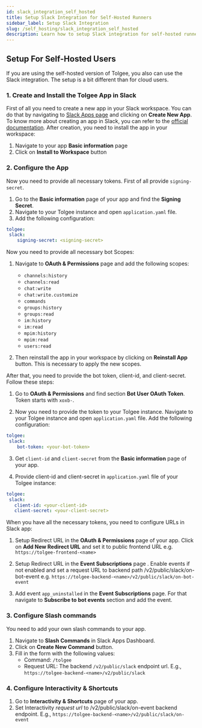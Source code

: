 ```yaml
---
id: slack_integration_self_hosted
title: Setup Slack Integration for Self-Hosted Runners
sidebar_label: Setup Slack Integration
slug: /self_hosting/slack_integration_self_hosted
description: Learn how to setup Slack integration for self-hosted runners
---
```



## Setup For Self-Hosted Users

If you are using the self-hosted version of Tolgee, you also can use the Slack integration. The setup is a bit different than for cloud users.

### 1. Create and Install the Tolgee App in Slack

First of all you need to create a new app in your Slack workspace. You can do that by navigating to [Slack Apps page](https://api.slack.com/apps)
and clicking on **Create New App**. To know more about creating an app in Slack, you can refer to the [official documentation](https://api.slack.com/quickstart).
After creation, you need to install the app in your workspace:

1. Navigate to your app **Basic information** page
2. Click on **Install to Workspace** button

<ScreenshotWrapper src="/img/docs/platform/slack_integration/install_self_host.png" />


### 2. Configure the App

Now you need to provide all necessary tokens. First of all provide `signing-secret`.

1. Go to the **Basic information** page of your app and find the **Signing Secret**.
2. Navigate to your Tolgee instance and open `application.yaml` file.
3. Add the following configuration:
```yaml
tolgee:
 slack:
    signing-secret: <signing-secret>
```

Now you need to provide all necessary bot Scopes:

1. Navigate to **OAuth & Permissions** page and add the following scopes:
   - `channels:history`
   - `channels:read`
   - `chat:write`
   - `chat:write.customize`
   - `commands`
   - `groups:history`
   - `groups:read`
   - `im:history`
   - `im:read`
   - `mpim:history`
   - `mpim:read`
   - `users:read`

2. Then reinstall the app in your workspace by clicking on **Reinstall App** button. This is necessary to apply the new scopes.

After that, you need to provide the bot token, client-id, and client-secret. Follow these steps:

1. Go to **OAuth & Permissions** and find section **Bot User OAuth Token**. Token starts with `xoxb-`.

2. Now you need to provide the token to your Tolgee instance. Navigate to your Tolgee instance and open `application.yaml` file.
Add the following configuration:
```yaml
tolgee:
 slack:
    bot-token: <your-bot-token>
```

3. Get `client-id` and `client-secret` from the **Basic information** page of your app.

4. Provide client-id and client-secret in `application.yaml` file of your Tolgee instance:
```yaml
tolgee:
 slack:
   client-id: <your-client-id>
   client-secret: <your-client-secret>
```

When you have all the necessary tokens, you need to configure URLs in Slack app:

1. Setup Redirect URL in the **OAuth & Permissions** page of your app. Click on **Add New Redirect URL** and set
it to public frontend URL e.g. `https://tolgee-frontend-<name>`

2. Setup Redirect URL in the **Event Subscriptions** page . Enable events if not enabled and set a request URL to backend path /v2/public/slack/on-bot-event e.g.
 `https://tolgee-backend-<name>/v2/public/slack/on-bot-event`

3. Add event `app_uninstalled` in the **Event Subscriptions** page. For that navigate to **Subscribe to bot events** section and add the event.

### 3. Configure Slash commands

You need to add your own slash commands to your app.

1. Navigate to **Slash Commands** in Slack Apps Dashboard.
2. Click on **Create New Command** button.
3. Fill in the form with the following values:
   - Command: `/tolgee`
   - Request URL: The backend `/v2/public/slack` endpoint url. E.g., `https://tolgee-backend-<name>/v2/public/slack`

### 4. Configure Interactivity & Shortcuts

1. Go to **Interactivity & Shortcuts** page of your app.
2. Set Interactivity *request url* to /v2/public/slack/on-event backend endpoint. E.g., `https://tolgee-backend-<name>/v2/public/slack/on-event`